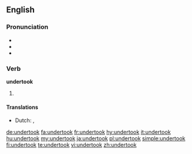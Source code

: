 ==English==

===Pronunciation===
* {{IPA|/ʌndəɹˈtʊk/}}
* {{audio|En-us-undertook.ogg|Audio (US)|lang=en}}
* {{rhymes|ʊk}}

===Verb===
'''undertook'''

# {{en-simple past of|undertake}}

====Translations====
{{trans-top|past tense of undertake}}
* Dutch: {{t+|nl|ondernam}}, {{t+|nl|ondernamen}}
{{trans-mid}}
{{trans-bottom}}

[[de:undertook]]
[[fa:undertook]]
[[fr:undertook]]
[[hy:undertook]]
[[it:undertook]]
[[hu:undertook]]
[[my:undertook]]
[[ja:undertook]]
[[pl:undertook]]
[[simple:undertook]]
[[fi:undertook]]
[[te:undertook]]
[[vi:undertook]]
[[zh:undertook]]